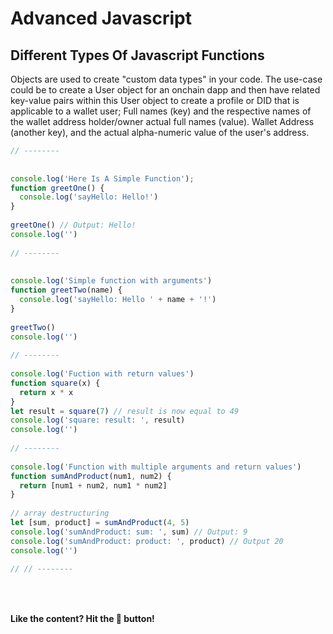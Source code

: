 # Advanced Javascript

## Different Types Of Javascript Functions

Objects are used to create "custom data types" in your code. The use-case could be to create
a User object for an onchain dapp and then have related key-value pairs within this User object to create
a profile or DID that is applicable to a wallet user; Full names (key) and the respective names of the 
wallet address holder/owner actual full names (value).
Wallet Address (another key), and the actual alpha-numeric value of the user's address.

```js filename="functions.js" {3} copy
// -------- 
 
 
console.log('Here Is A Simple Function');
function greetOne() {
  console.log('sayHello: Hello!')
}
 
greetOne() // Output: Hello!
console.log('')
 
// -------- 
 
 
console.log('Simple function with arguments')
function greetTwo(name) {
  console.log('sayHello: Hello ' + name + '!')
}
 
greetTwo()
console.log('')
 
// -------- 
 
console.log('Fuction with return values')
function square(x) {
  return x * x
}
let result = square(7) // result is now equal to 49
console.log('square: result: ', result)
console.log('')
 
// -------- 
 
console.log('Function with multiple arguments and return values')
function sumAndProduct(num1, num2) {
  return [num1 + num2, num1 * num2]
}
 
// array destructuring
let [sum, product] = sumAndProduct(4, 5)
console.log('sumAndProduct: sum: ', sum) // Output: 9
console.log('sumAndProduct: product: ', product) // Output 20
console.log('')
 
// // -------- 

 



```

#### Like the content? Hit the 🫶 button!


<Counters />
